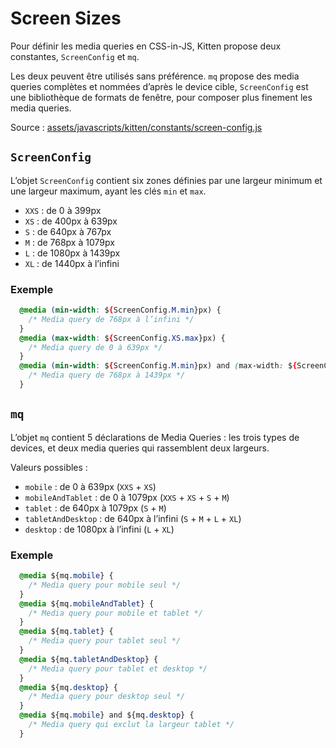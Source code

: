 
<Meta title="Documentation/Design/Screen Sizes" />

# Screen Sizes

Pour définir les media queries en CSS-in-JS, Kitten propose deux constantes, `ScreenConfig` et `mq`.

Les deux peuvent être utilisés sans préférence. `mq` propose des media queries complètes et nommées d’après le device cible, `ScreenConfig` est une bibliothèque de formats de fenêtre, pour composer plus finement les media queries.

Source : [assets/javascripts/kitten/constants/screen-config.js](https://github.com/KissKissBankBank/kitten/blob/master/assets/javascripts/kitten/constants/screen-config.js)


## `ScreenConfig`

L’objet `ScreenConfig` contient six zones définies par une largeur minimum
et une largeur maximum, ayant les clés `min` et `max`.


- `XXS` : de 0 à 399px
- `XS` : de 400px à 639px
- `S` : de 640px à 767px
- `M` : de 768px à 1079px
- `L` : de 1080px à 1439px
- `XL` : de 1440px à l’infini

### Exemple

```css
  @media (min-width: ${ScreenConfig.M.min}px) {
    /* Media query de 768px à l’infini */
  }
  @media (max-width: ${ScreenConfig.XS.max}px) {
    /* Media query de 0 à 639px */
  }
  @media (min-width: ${ScreenConfig.M.min}px) and (max-width: ${ScreenConfig.L.max}px) {
    /* Media query de 768px à 1439px */
  }
```


## `mq`

L’objet `mq` contient 5 déclarations de Media Queries :
les trois types de devices, et deux media queries qui rassemblent deux largeurs.

Valeurs possibles :

- `mobile` : de 0 à 639px (`XXS` + `XS`)
- `mobileAndTablet` : de 0 à 1079px (`XXS` + `XS` + `S` + `M`)
- `tablet` : de 640px à 1079px (`S` + `M`)
- `tabletAndDesktop` : de 640px à l’infini (`S` + `M` + `L` + `XL`)
- `desktop` : de 1080px à l’infini (`L` + `XL`)

### Exemple

```css
  @media ${mq.mobile} {
    /* Media query pour mobile seul */
  }
  @media ${mq.mobileAndTablet} {
    /* Media query pour mobile et tablet */
  }
  @media ${mq.tablet} {
    /* Media query pour tablet seul */
  }
  @media ${mq.tabletAndDesktop} {
    /* Media query pour tablet et desktop */
  }
  @media ${mq.desktop} {
    /* Media query pour desktop seul */
  }
  @media ${mq.mobile} and ${mq.desktop} {
    /* Media query qui exclut la largeur tablet */
  }
```

